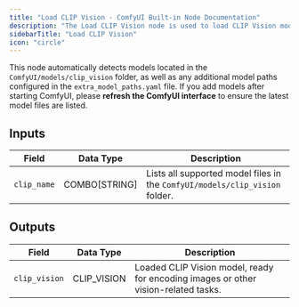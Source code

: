```yaml
---
title: "Load CLIP Vision - ComfyUI Built-in Node Documentation"
description: "The Load CLIP Vision node is used to load CLIP Vision models from the `ComfyUI/models/clip_vision` folder."
sidebarTitle: "Load CLIP Vision"
icon: "circle"
---
```


This node automatically detects models located in the `ComfyUI/models/clip_vision` folder, as well as any additional model paths configured in the `extra_model_paths.yaml` file. If you add models after starting ComfyUI, please **refresh the ComfyUI interface** to ensure the latest model files are listed.

## Inputs

| Field       | Data Type      | Description |
|-------------|---------------|-------------|
| `clip_name` | COMBO[STRING]  | Lists all supported model files in the `ComfyUI/models/clip_vision` folder. |

## Outputs

| Field         | Data Type    | Description |
|--------------|--------------|-------------|
| `clip_vision` | CLIP_VISION  | Loaded CLIP Vision model, ready for encoding images or other vision-related tasks. |
